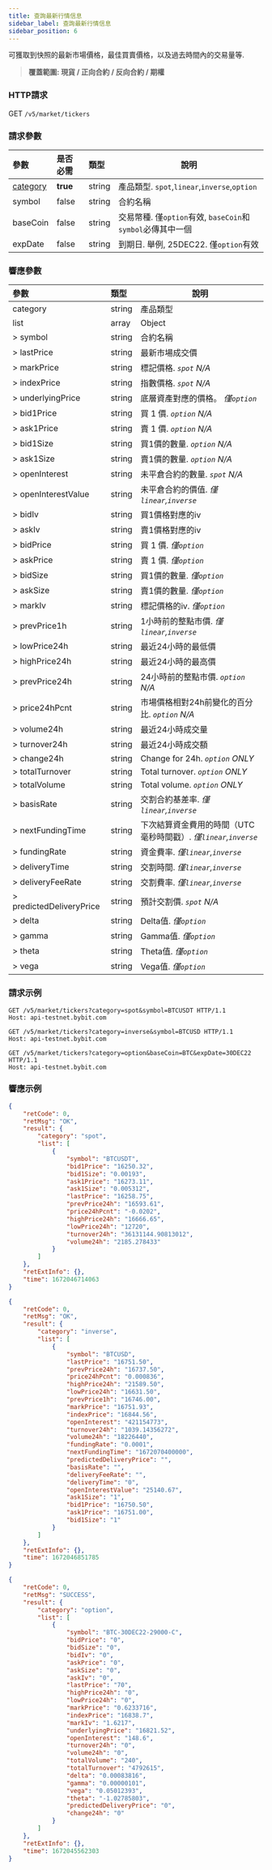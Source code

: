 ```yaml
---
title: 查詢最新行情信息
sidebar_label: 查詢最新行情信息
sidebar_position: 6
---
```


可獲取到快照的最新市場價格，最佳買賣價格，以及過去時間內的交易量等.
> **覆蓋範圍: 現貨 / 正向合約 / 反向合約 / 期權**


### HTTP請求
GET `/v5/market/tickers`

### 請求參數
| 參數 | 是否必需 | 類型 | 說明|
|:----- |:-------|:-----|------ |
|[category](../enum#category) |**true** |string |產品類型. `spot`,`linear`,`inverse`,`option` |
|symbol |false |string |合約名稱 |
|baseCoin |false |string |交易幣種. 僅`option`有效, `baseCoin`和`symbol`必傳其中一個 |
|expDate |false |string |到期日. 舉例, 25DEC22. 僅`option`有效|

### 響應參數
| 參數 | 類型 | 說明|
|:----- |:-----|----- |
|category |string |產品類型 |
|list |array |Object |
|> symbol |string |合約名稱 |
|> lastPrice |string |最新市場成交價 |
|> markPrice |string |標記價格. _`spot` N/A_ |
|> indexPrice |string |指數價格. _`spot` N/A_ |
|> underlyingPrice |string |底層資產對應的價格。 _僅`option`_ |
|> bid1Price |string |買 1 價. _`option` N/A_ |
|> ask1Price |string |賣 1 價. _`option` N/A_ |
|> bid1Size |string |買1價的數量. _`option` N/A_  |
|> ask1Size |string |賣1價的數量. _`option` N/A_ |
|> openInterest |string |未平倉合約的數量. _`spot` N/A_ |
|> openInterestValue |string |未平倉合約的價值. _僅`linear`,`inverse`_ |
|> bidIv |string |買1價格對應的iv |
|> askIv |string |賣1價格對應的iv |
|> bidPrice |string |買 1 價. _僅`option`_ |
|> askPrice |string |賣 1 價. _僅`option`_ |
|> bidSize |string |買1價的數量. _僅`option`_ |
|> askSize |string |賣1價的數量. _僅`option`_ |
|> markIv |string |標記價格的iv. _僅`option`_ |
|> prevPrice1h |string |1小時前的整點市價. _僅`linear`,`inverse`_ |
|> lowPrice24h |string |最近24小時的最低價 |
|> highPrice24h |string |最近24小時的最高價 |
|> prevPrice24h |string |24小時前的整點市價. _`option` N/A_ |
|> price24hPcnt |string |市場價格相對24h前變化的百分比. _`option` N/A_ |
|> volume24h |string |最近24小時成交量 |
|> turnover24h |string |最近24小時成交額 |
|> change24h |string |Change for 24h. _`option` ONLY_ |
|> totalTurnover |string |Total turnover. _`option` ONLY_ |
|> totalVolume |string |Total volume. _`option` ONLY_ |
|> basisRate |string |交割合約基差率. _僅`linear`,`inverse`_ |
|> nextFundingTime |string |下次結算資金費用的時間（UTC毫秒時間戳）. _僅`linear`,`inverse`_ |
|> fundingRate |string |資金費率. _僅`linear`,`inverse`_ |
|> deliveryTime |string |交割時間. _僅`linear`,`inverse`_|
|> deliveryFeeRate |string |交割費率. _僅`linear`,`inverse`_|
|> predictedDeliveryPrice |string |預計交割價. _`spot` N/A_ |
|> delta |string |Delta值. _僅`option`_ |
|> gamma |string |Gamma值. _僅`option`_ |
|> theta |string |Theta值. _僅`option`_ |
|> vega |string |Vega值. _僅`option`_ |

### 請求示例

<Tabs>
<TabItem value="console-spot" label="Spot">

```http
GET /v5/market/tickers?category=spot&symbol=BTCUSDT HTTP/1.1
Host: api-testnet.bybit.com
```

</TabItem>

<TabItem value="console-inverse" label="Inverse">

```http
GET /v5/market/tickers?category=inverse&symbol=BTCUSD HTTP/1.1
Host: api-testnet.bybit.com
```

</TabItem>

<TabItem value="console-option" label="Option">

```http
GET /v5/market/tickers?category=option&baseCoin=BTC&expDate=30DEC22 HTTP/1.1
Host: api-testnet.bybit.com
```

</TabItem>
</Tabs>

### 響應示例

<Tabs>
<TabItem value="js spot" label="Spot">

```json
{
    "retCode": 0,
    "retMsg": "OK",
    "result": {
        "category": "spot",
        "list": [
            {
                "symbol": "BTCUSDT",
                "bid1Price": "16250.32",
                "bid1Size": "0.00193",
                "ask1Price": "16273.11",
                "ask1Size": "0.005312",
                "lastPrice": "16258.75",
                "prevPrice24h": "16593.61",
                "price24hPcnt": "-0.0202",
                "highPrice24h": "16666.65",
                "lowPrice24h": "12720",
                "turnover24h": "36131144.90813012",
                "volume24h": "2185.278433"
            }
        ]
    },
    "retExtInfo": {},
    "time": 1672046714063
}
```
</TabItem>

<TabItem value="js inverse" label="Inverse">

```json
{
    "retCode": 0,
    "retMsg": "OK",
    "result": {
        "category": "inverse",
        "list": [
            {
                "symbol": "BTCUSD",
                "lastPrice": "16751.50",
                "prevPrice24h": "16737.50",
                "price24hPcnt": "0.000836",
                "highPrice24h": "21589.50",
                "lowPrice24h": "16631.50",
                "prevPrice1h": "16746.00",
                "markPrice": "16751.93",
                "indexPrice": "16844.56",
                "openInterest": "421154773",
                "turnover24h": "1039.14356272",
                "volume24h": "18226440",
                "fundingRate": "0.0001",
                "nextFundingTime": "1672070400000",
                "predictedDeliveryPrice": "",
                "basisRate": "",
                "deliveryFeeRate": "",
                "deliveryTime": "0",
                "openInterestValue": "25140.67",
                "ask1Size": "1",
                "bid1Price": "16750.50",
                "ask1Price": "16751.00",
                "bid1Size": "1"
            }
        ]
    },
    "retExtInfo": {},
    "time": 1672046851785
}
```
</TabItem>

<TabItem value="js option" label="Option">

```json
{
    "retCode": 0,
    "retMsg": "SUCCESS",
    "result": {
        "category": "option",
        "list": [
            {
                "symbol": "BTC-30DEC22-29000-C",
                "bidPrice": "0",
                "bidSize": "0",
                "bidIv": "0",
                "askPrice": "0",
                "askSize": "0",
                "askIv": "0",
                "lastPrice": "70",
                "highPrice24h": "0",
                "lowPrice24h": "0",
                "markPrice": "0.6233716",
                "indexPrice": "16838.7",
                "markIv": "1.6217",
                "underlyingPrice": "16821.52",
                "openInterest": "148.6",
                "turnover24h": "0",
                "volume24h": "0",
                "totalVolume": "240",
                "totalTurnover": "4792615",
                "delta": "0.00083816",
                "gamma": "0.00000101",
                "vega": "0.05012393",
                "theta": "-1.02785803",
                "predictedDeliveryPrice": "0",
                "change24h": "0"
            }
        ]
    },
    "retExtInfo": {},
    "time": 1672045562303
}
```
</TabItem>
</Tabs>
